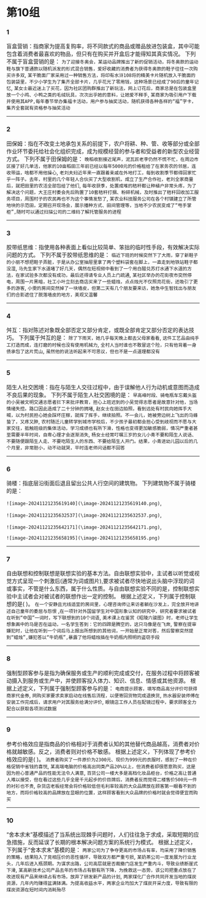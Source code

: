 # 第10组

### 1
盲盒营销：指商家为提高复购率，将不同款式的商品或赠品放进包装盒，其中可能包含着消费者最喜欢的物品，但只有在购买并开盒后才能得知其真实情况。
下列不属于盲盒营销的是：
`为了迎接冬奥会，某运动品牌推出了新的促销活动，将冬奥款的运动鞋与旗下普通款以随机派发的形式混合销售，爱好收藏的消费者为获得冬奥款的鞋子往往一次购买许多双`,
`某干脆面厂家采用过一种销售方法，将印有水浒108将的精美卡片随机放入干脆面的包装袋里，不少小学生为了集齐全部卡片，几乎花光了零用钱，这种场景已经成了90后的童年记忆`,
`某女士最近迷上了买花，因为社区团购群推出了新玩法，网上订花后，商家总是在包装盒里放一个小鸡、小鸭之类的毛绒玩具，次次出乎她的意料，让她爱不释手`,
`某商家为吸引用户下载并使用其APP,每年春节举办集福卡活动，用户参与抽奖活动，随机获得各种各样的“福”字卡，集齐全套就有资格参与抽奖活动`

------

### 2
田保姆：指在不改变土地承包关系的前提下，农户将耕、种、管、收等部分或全部作业环节委托给社会化组织完成，成为规模经营的参与者和受益者的新型农业经营方式。
下列不属于田保姆的是：
`晚稻收割接近尾声，泥瓦匠老李仍然不慌不忙，在周边市区接了好几单活，他家的10亩稻田三年前已经以每年5000元的价格租给了在家务农的邻居，连收带运，啥都不用他操心`,
`老刘夫妇近年来一直跟着亲戚在外地打工，每到收割季节都得回家忙乎一阵子。去年，村里的几个年轻人合伙买了大型收割机，成立了生产合作社，老刘全家商量后，就把田里的农活全部包给了他们`,
`每年收获季，处置成堆的秸秆都让种植户非常头疼，为了解决这个问题，大王庄村委会先后购置了10套秸秆打捆、粉碎机械，及时推出了秸秆回收加工服务项目，周围村子的农民再也不为这个事情发愁了`,
`某农业科技服务公司在各个村镇建立了所管地块的示范田，定期召开现场会，展示播种方式、田间管理等，当地不少农民变成了“甩手掌柜”,随时可以通过扫描公司的二维码了解托管服务的进程`

------

### 3
胶带纸思维：指使用各种表面上看似比较简单、笨拙的临时性手段，有效解决实际问题的方式。
下列不属于胶带纸思维的是：
`临近下班的时候突然下了大雨，穿了新鞋子的小丽不想把鞋子弄脏，于是从办公室抽屉里拿了两个塑料袋套在脚上，一直走到地铁站鞋子都没湿`,
`马先生家下水道堵了好几天，偶然在短视频中看到了一个用白醋兑苏打水通下水道的方法，在家试验多次都没有成功，最后还得请专业人员上门疏通`,
`某社区举办的花街夜市突然停电，周围一片黑暗，社工小叶立刻去商店买来了一些蜡烛，点点烛光不仅照亮花街，还吸引了更多的游客`,
`小雯的房间突然掉了一块墙皮，但第二天有几个朋友要来访，她急中生智找出与朋友们的合影遮住了脱落墙皮的地方，美观又温馨`

------

### 4
舛互：指对陈述对象既全部否定又部分肯定，或既全部肯定又部分否定的表达技巧。
下列属于舛互的是：
`除了下雨天，她几乎每天晚上都去父母家看看`,
`这件工艺品由纯手工打造而成，连打磨的时候也没有使用机械力`,
`全村人当时谁也不敢冒这个险，只有他背着一身债承包了这片荒山`,
`虽然他的说法听起来不可思议，但也不是一点道理都没有`

------

### 5
陌生人社交困境：指在与陌生人交往过程中，由于误解他人行为动机或意图而造成不良后果的现象。
下列不属于陌生人社交困境的是：
`早高峰时段、骑电瓶车忘戴头盔的小吴被文明交通志愿者拦下来批评教育，担心上班迟到的小吴觉得志愿者是故意针对他，当场情绪失控。路口因此造成了二十分钟的拥堵`,
`赵女士在田边拍照，看到远处有村民向她挥手大喊，以为村民担心她会踩坏庄稼，就挥了挥手，继续拍照。不一会儿，她被旁边树上飞出的马蜂蛰了，又疼又肿`,
`农村随迁儿童转学到城市学校后，不少孩子最初都会担心受到歧视而不愿与大家交往，抵触班级的集体活动，学习成绩也有所下滑，性格也变得更加敏感脆弱，情况严重者甚至需要半年时间，自卑心理才会逐渐消失`,
`杨女士经常叮嘱三岁的女儿小青不要和陌生人说话、不要随便跟陌生人走、不要吃陌生人的东西、不要给陌生人开门。结果，小青进幼儿园以后的几个月里，非常胆小，动不动就哭，平时连老师问话都不回答`

------

### 6
骑楼：指底层沿街面后退且留出公共人行空间的建筑物。
下列建筑物不属于骑楼的是：

`![image-20241121235619140](\image-20241121235619140.png)`,

`![image-20241121235632537](\image-20241121235632537.png)`,

`![image-20241121235642171](\image-20241121235642171.png)`,

`![image-20241121235658195](\image-20241121235658195.png)`

------

### 7
自由联想和控制联想是联想实验的基本方法。自由联想实验中，主试者以听觉或视觉方式呈现一个刺激后(通常为词或图片),要求被试者尽快地说出头脑中浮现的词或事实，不管是什么东西，属于什么性质。与自由联想实验不同的是，控制联想实验中主试者会对被试者的联想作出一定的控制。
根据上述定义，下列属于控制联想的是(     )。
`在一个安静且光线适宜的房间里，心理咨询师让来访者躺在沙发上，完全放开地讲述自己童年的委屈与怨恨`
,`在一项针对外国留学生对中国形象认知的研究中，研究者要求被试者在听到“中国”一词时，写下联想到的10个词语`,
`美术课上在鉴赏《昭陵六骏图》时，老师让学生想象画中的马是否在运动，一名学生答到：它的四蹄是腾空的，这只马像是在飞奔`,
`警察在提审嫌犯时，让他在听到一个词后马上报出所想到的其他词，一开始是正常对答，然后警察突然提到“蜡烛”,嫌犯答以“牛奶瓶”,暴露了他将蜡烛插在牛奶瓶内照明的盗窃手段`

------

### 8
强制型顾客参与是指为确保服务或生产的顺利完成或交付，在服务过程中将顾客被动摄入到服务或生产中，并使顾客投入体力、知识、信息、情感或其他资源。
根据上述定义，下列属于强制型顾客参与的是：
`电商提示顾客，填写商品高分评价可获得商家代金券`,
`网购买家要求卖家启动在线售后流程，以便寄回货物完成退换货`,
`热水器安装师傅在安装工作完成后，请求用户对其服务给满分评价`,
`眼镜店工作人员在配镜过程中，要求顾客全力配合以获取各项测试数据`

------

### 9
参考价格效应是指商品的价格相对于消费者认知的其他替代商品越高，消费者对价格就越敏感。反之，消费者则对价格不敏感。
根据上述定义，下列体现了参考价格效应的是(  )。
`消费者购买了一件原价为2300元、现价为999元的衣服时，感到了一种在价格促销中省钱的喜悦`,
`某高端电脑的价格高出同类产品20%以上，但消费者却很愿意购买，这是因为担心普通产品的性能无法令人满意`,
`百货公司一楼大多是高档化妆品柜台，价格之高让普通人难以接受，但在看过这些几乎全是千元起步的价目牌后，消费者反而觉得二楼售价500元一件的衬衫也不贵`,
`杂货店老板经常会将价格较低但毛利率较高的大众品牌放在顾客第一眼看不到的地方，而将价格较高的品牌放在显眼的位置，这样顾客看到大众品牌的价格时就会觉得便宜而购买`

------

### 10
“舍本求末”基模描述了当系统出现棘手问题时，人们往往急于求成，采取短期的应急措施，反而延误了长期的根本解决问题方案的系统行为模式。
根据上述定义，下列属于“舍本求末”基模的是：
`两家公司为了争夺更高的市场占有率，均采用了降价销售的策略，结果陷入了竞相压价的恶性循环，导致双方都严重亏损`,
`某奶茶公司一度发展为行业龙头，几年后进入瓶颈期。为谋求出路，公司高层就是否裁撤门店发生严重内斗，导致业绩断崖式下滑`,
`某高新技术公司产品去年的市场占有额有所下降，为挽救这一态势，该公司把重点放在了改进现有产品来继续占有市场，放弃了研发新产品的计划`,
`两家煤化厂合作共同开发当地的煤炭资源，几年内均赚得盆满钵满。为提高收益水平，两家企业均加大了煤炭开采力度，导致有限的煤炭资源在短时间内消耗殆尽`
